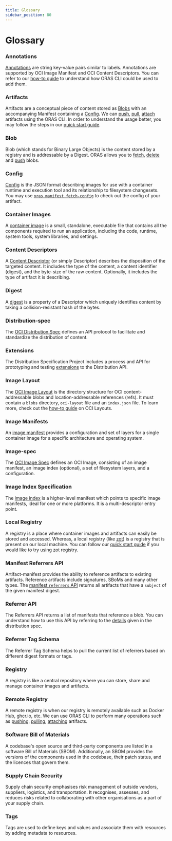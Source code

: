 ```yaml
---
title: Glossary
sidebar_position: 80
---
```


# Glossary

### Annotations

[Annotations](https://github.com/opencontainers/image-spec/blob/main/annotations.md) are string key-value pairs similar to labels. 
Annotations are supported by OCI Image Manifest and OCI Content Descriptors. 
You can refer to our [how-to guide](./how_to_guides/manifest_annotations.mdx) to understand how ORAS CLI could be used to add them.

### Artifacts

Artifacts are a conceptual piece of content stored as [Blobs](#blob) with an accompanying Manifest containing a [Config](#config). 
We can [push](./commands/oras_push.mdx), 
[pull](./commands/oras_pull.mdx), 
[attach](./commands/oras_attach.mdx) artifacts using the ORAS CLI. 
In order to understand the usage better, 
you may follow the steps in our [quick start guide](./quickstart.mdx).

### Blob

Blob (which stands for Binary Large Objects) is the content stored by a registry and is addressable by a Digest. 
ORAS allows you to [fetch](./commands/oras_blob_fetch.mdx), 
[delete](./commands/oras_blob_delete.mdx) 
and [push](./commands/oras_blob_push.mdx) blobs.

### Config

[Config](https://github.com/opencontainers/image-spec/blob/main/config.md) is the JSON format describing images for use with a container runtime and execution tool and its relationship to filesystem changesets. 
You may use [`oras manifest fetch-config`](./commands/oras_manifest_fetch-config.mdx) to check out the config of your artifact.

### Container Images

A [container image](https://www.docker.com/resources/what-container/#:~:text=A%20Docker%20container%20image%20is,tools%2C%20system%20libraries%20and%20settings.) is a small, standalone, 
executable file that contains all the components required to run an application, 
including the code, runtime, system tools, system libraries, and settings.

### Content Descriptors

A [Content Descriptor](https://github.com/opencontainers/image-spec/blob/main/descriptor.md) (or simply Descriptor) describes the disposition of the targeted content. 
It includes the type of the content, 
a content identifier (digest), 
and the byte-size of the raw content. 
Optionally, it includes the type of artifact it is describing.

### Digest

A [digest](https://github.com/opencontainers/image-spec/blob/main/descriptor.md#digests) is a property of a Descriptor which uniquely identifies content by taking a collision-resistant hash of the bytes.

### Distribution-spec

The [OCI Distribution Spec](https://github.com/opencontainers/distribution-spec/blob/main/spec.md) defines an API protocol to facilitate and standardize the distribution of content.

### Extensions

The Distribution Specification Project includes a process and API for prototyping and testing [extensions](https://github.com/opencontainers/distribution-spec/blob/main/extensions/README.md) to the Distribution API.

### Image Layout

The [OCI Image Layout](https://github.com/opencontainers/image-spec/blob/main/image-layout.md) is the directory structure for OCI content-addressable blobs and location-addressable references (refs). 
It must contain a `blobs` directory, `oci-layout` file and an `index.json` file. 
To learn more, check out the [how-to guide](./how_to_guides/distributing_oci_layouts.mdx) on OCI Layouts.

### Image Manifests

An [image manifest](https://github.com/opencontainers/image-spec/blob/main/manifest.md#image-manifest) provides a configuration and set of layers for a single container image for a specific architecture and operating system.

### Image-spec

The [OCI Image Spec](https://github.com/opencontainers/image-spec/blob/main/spec.md) defines an OCI Image, 
consisting of an image manifest, 
an image index (optional), 
a set of filesystem layers, 
and a configuration.

### Image Index Specification

The [image index](https://github.com/opencontainers/image-spec/blob/main/image-index.md) is a higher-level manifest which points to specific image manifests, ideal for one or more platforms. 
It is a multi-descriptor entry point.

### Local Registry

A registry is a place where container images and artifacts can easily be stored and accessed. 
Whereas, a local registry (like [zot](https://zotregistry.io/)) is a registry that is present on our local machine. 
You can follow our [quick start guide](./quickstart.mdx) if you would like to try using zot registry.

### Manifest Referrers API

Artifact-manifest provides the ability to reference artifacts to existing artifacts. Reference artifacts include signatures, 
SBoMs and many other types. 
The [manifest `referrers` API](https://github.com/oras-project/artifacts-spec/blob/main/manifest-referrers-api.md) returns all artifacts that have a `subject` of the given manifest digest.

### Referrer API

The Referrers API returns a list of manifests that reference a blob. 
You can understand how to use this API by referring to the [details](https://github.com/opencontainers/distribution-spec/blob/main/spec.md#listing-referrers) given in the distribution spec. 

### Referrer Tag Schema

The Referrer Tag Schema helps to pull the current list of referrers based on different digest formats or tags.

### Registry

A registry is like a central repository where you can store, share and manage container images and artifacts.

### Remote Registry

A remote registry is when our registry is remotely available such as Docker Hub, ghcr.io, etc. 
We can use ORAS CLI to perform many operations such as [pushing](./commands/oras_push.mdx), 
[pulling](./commands/oras_pull.mdx), 
[attaching](./commands/oras_attach.mdx) artifacts.

### Software Bill of Materials

A codebase's open source and third-party components are listed in a software Bill of Materials (SBOM). 
Additionally, an SBOM provides the versions of the components used in the codebase, 
their patch status, 
and the licences that govern them. 

### Supply Chain Security

Supply chain security emphasises risk management of outside vendors, suppliers, logistics, and transportation. 
It recognises, assesses, and reduces risks related to collaborating with other organisations as a part of your supply chain.

### Tags

Tags are used to define keys and values and associate them with resources by adding metadata to resources.